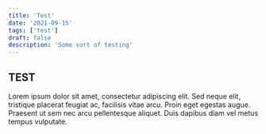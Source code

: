 ```yaml
---
title: 'Test'
date: '2021-09-15'
tags: ['test']
draft: false
description: 'Some sort of testing'
---
```


## TEST

Lorem ipsum dolor sit amet, consectetur adipiscing elit. Sed neque elit, tristique placerat feugiat ac, facilisis vitae arcu. Proin eget egestas augue. Praesent ut sem nec arcu pellentesque aliquet. Duis dapibus diam vel metus tempus vulputate.
